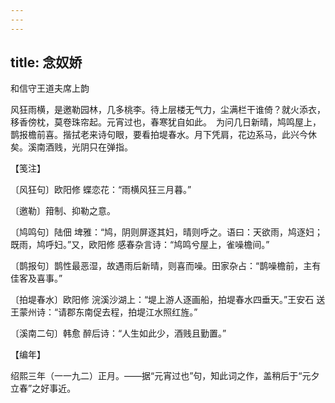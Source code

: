 ```yaml
---
---
---
```

title: 念奴娇
---



和信守王道夫席上韵





风狂雨横，是邀勒园林，几多桃李。待上层楼无气力，尘满栏干谁倚？就火添衣，移香傍枕，莫卷珠帘起。元宵过也，春寒犹自如此。　为问几日新晴，鸠鸣屋上，鹊报檐前喜。揩拭老来诗句眼，要看拍堤春水。月下凭肩，花边系马，此兴今休矣。溪南酒贱，光阴只在弹指。





【笺注】


〔风狂句〕欧阳修 蝶恋花：“雨横风狂三月暮。”

〔邀勒〕箝制、抑勒之意。

〔鸠鸣句〕陆佃 埤雅：“鸠，阴则屏逐其妇，晴则呼之。语曰：天欲雨，鸠逐妇；既雨，鸠呼妇。”又，欧阳修 感春杂言诗：“鸠鸣兮屋上，雀噪檐间。”

〔鹊报句〕鹊性最恶湿，故遇雨后新晴，则喜而噪。田家杂占：“鹊噪檐前，主有佳客及喜事。”

〔拍堤春水〕欧阳修 浣溪沙湖上：“堤上游人逐画船，拍堤春水四垂天。”王安石 送王蒙州诗：“请郡东南促去程，拍堤江水照红旌。”

〔溪南二句〕韩愈 醉后诗：“人生如此少，酒贱且勤置。”





【编年】


绍熙三年（一一九二）正月。——据“元宵过也”句，知此词之作，盖稍后于“元夕立春”之好事近。